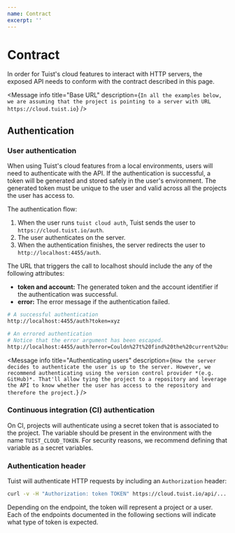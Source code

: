 ```yaml
---
name: Contract
excerpt: ''
---
```


# Contract

In order for Tuist's cloud features to interact with HTTP servers,
the exposed API needs to conform with the contract described in this page.

<Message
  info
  title="Base URL"
  description={`In all the examples below, we are assuming that the project is pointing to a server with URL https://cloud.tuist.io`}
/>

## Authentication

### User authentication

When using Tuist's cloud features from a local environments,
users will need to authenticate with the API.
If the authentication is successful,
a token will be generated and stored safely in the user's environment.
The generated token must be unique to the user and valid across all the projects the user has access to.

The authentication flow:

1. When the user runs `tuist cloud auth`, Tuist sends the user to `https://cloud.tuist.io/auth`.
2. The user authenticates on the server.
3. When the authentication finishes, the server redirects the user to `http://localhost:4455/auth`.

The URL that triggers the call to localhost should include the any of the following attributes:

- **token and account:** The generated token and the account identifier if the authentication was successful.
- **error:** The error message if the authentication failed.

```bash
# A successful authentication
http://localhost:4455/auth?token=xyz

# An errored authentication
# Notice that the error argument has been escaped.
http://localhost:4455/auth?error=Couldn%27t%20find%20the%20current%20user
```

<Message
  info
  title="Authenticating users"
  description={`How the server decides to authenticate the user is up to the server. However, we recommend authenticating using the version control provider *(e.g. GitHub)*. That'll allow tying the project to a repository and leverage the API to know whether the user has access to the repository and therefore the project.`}
/>

### Continuous integration (CI) authentication

On CI,
projects will authenticate using a secret token that is associated to the project.
The variable should be present in the environment with the name `TUIST_CLOUD_TOKEN`.
For security reasons,
we recommend defining that variable as a secret variables.

### Authentication header

Tuist will authenticate HTTP requests by including an `Authorization` header:

```bash
curl -v -H "Authorization: token TOKEN" https://cloud.tuist.io/api/...
```

Depending on the endpoint, the token will represent a project or a user.
Each of the endpoints documented in the following sections will indicate what type of token is expected.

